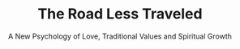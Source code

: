 ---
title: "The Road Less Traveled"
subtitle: "A New Psychology of Love, Traditional Values and Spiritual Growth"
creator: "M. Scott Peck, M.D."
categories: ["books"]
featuredImage: "../src/assets/images/item/books/DSC02870.png"
views: ["../src/assets/images/item/books/DSC02870.png"]
audio:
    - "/audio/box3/tanya-tough-childhood6.mp3"
nextItem: ["asixthbowlofchickensoupforthesoul"]
---
